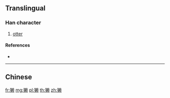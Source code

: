 {{also|獺}}
==Translingual==

===Han character===
{{Han char|rn=94|rad=犬|as=13|sn=16|four=|canj=KHDLO}}

# [[otter]]

====References====
* {{Han ref|kx=0720.071|hdz=21371.020|uh=736D|ud=29549}}

----

==Chinese==
{{zh-see|獺}}

[[fr:獭]]
[[mg:獭]]
[[pl:獭]]
[[th:獭]]
[[zh:獭]]